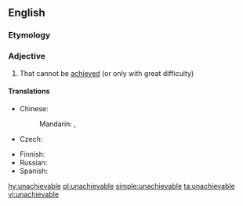 ==English==

===Etymology===
{{prefix|un|achievable|lang=en}}

===Adjective===
{{en-adj}}

# That cannot be [[achieved]] (or only with great difficulty)

====Translations====
{{trans-top|that cannot be achieved}}
* Chinese:
*: Mandarin: {{t|cmn|无法实现的|sc=Hani}}, {{t|cmn|无法完成的|sc=Hani}}
* Czech: {{t|cs|nedosažitelný|m}}
{{trans-mid}}
* Finnish: {{t|fi|saavuttamaton}}
* Russian: {{t+|ru|недостижимый|tr=nedostižímyj|sc=Cyrl}}
* Spanish: {{t+|es|inalcanzable}}
{{trans-bottom}}

[[hy:unachievable]]
[[pl:unachievable]]
[[simple:unachievable]]
[[ta:unachievable]]
[[vi:unachievable]]